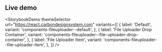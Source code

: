 ## Live demo

<StorybookDemo
  themeSelector
  url="https://react.carbondesignsystem.com"
  variants={[
    {
      label: 'Default',
      variant: 'components-fileuploader--default',
    },
    {
      label: 'File Uploader Drop Container',
      variant: 'components-fileuploader--file-uploader-drop-container',
    },
    {
      label: 'File Uploader Item',
      variant: 'components-fileuploader--file-uploader-item',
    },
  ]}
/>
